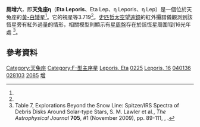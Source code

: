 {{Starbox begin
| name = 厕增六<br>天兔座η<br>[[拜耳命名法|η Leporis]]}}
{{Starbox observe
| epoch = [[J2000.0|J2000.0]]
| equinox = [[J2000.0|J2000.0]] ([[International_Celestial_Reference_System|ICRS]])
| constell = [[天兔座|天兔座]]
| 星官 =  [[参宿|参宿]] [[:Category:厕_(星官)|厕]]
| ra = {{RA|05|56|24.2929}}<ref name=sb0>{{SIMBAD link|eta+lep|* eta Lep -- Star}}, database entry, [[SIMBAD|SIMBAD]].  Accessed on line February 3, 2011.</ref>
| dec = {{DEC|−14|10|03.721}}<ref name=sb0 />
| appmag_v=3.719<ref name=sb0 />
}}
{{Starbox character
| class = F2V<ref name=sb0 />
| u-b = +0.01<ref name=bsc1>[http://webviz.u-strasbg.fr/viz-bin/VizieR-5?-out.add=.&-source=V/50/catalog&recno=2085 HR 2085], database entry, The Bright Star Catalogue,  5th Revised Ed. (Preliminary Version), D. Hoffleit and W. H. Warren, Jr., [[Centre_de_Données_astronomiques_de_Strasbourg|CDS]] ID [http://vizier.u-strasbg.fr/viz-bin/Cat?V/50 V/50].  Accessed on line February 3, 2011.</ref>
| b-v = +0.33<ref name=bsc1 />
| r-i = +0.16<ref name=bsc1 />
}}
{{Starbox astrometry
| radial_v = −2.4 ± 0.9<ref name=sb0 />
| prop_mo_ra = −42.23<ref name=sb0 />
| prop_mo_dec = 139.02<ref name=sb0 />
| parallax = 66.47
| p_error = 0.74
| parallax_footnote = <ref name=sb0 />
| absmag_v= 2.83<ref>From apparent magnitude and parallax.</ref>
}}
{{Starbox detail
| rotational_velocity = 17<ref name=geneva2>[http://webviz.u-strasbg.fr/viz-bin/VizieR-5?-out.add=.&-source=V/117A/newcat.dat&recno=3929 HD 40136], database entry, The Geneva-Copenhagen Survey of Solar neighbourhood, J. Holmberg et al., 2007, [[Centre_de_Données_astronomiques_de_Strasbourg|CDS]] ID [http://cdsarc.u-strasbg.fr/viz-bin/Cat?V/117A V/117A].  Accessed on line February 3, 2011.</ref>
| mass = 1.42 (1.38 to 1.47)<ref name=geneva2 />
| age = 1.8 (1.5 to 1.9) × 10<sup>9</sup><ref name=geneva2 />
| radius = 1.5<ref name=cadars3>[http://webviz.u-strasbg.fr/viz-bin/VizieR-5?-out.add=.&-source=II/224/cadars.dat&recno=2902 HD 40136], database entry, Catalog of Apparent Diameters and Absolute Radii of Stars (CADARS), 3rd edition, L. E. Pasinetti-Fracassini, L. Pastori, S. Covino, and A. Pozzi, [[Centre_de_Données_astronomiques_de_Strasbourg|CDS]] ID [http://vizier.u-strasbg.fr/viz-bin/Cat?II/224 II/224].  Accessed on line February 3, 2011.</ref>
| temperature = 6900<ref name=geneva2 />
| metal = [Fe/H] = −0.25<ref name=geneva2 />
}}
{{Starbox catalog
| names=η Lep, Eta Leporis, Eta Lep, [[Flamsteed_designation|16 Leporis]], 16 Lep, [[Durchmusterung|BD]]−14 1286, [[Fifth_Fundamental_Catalogue|FK5]] 226, [[Boss_General_Catalogue|GC]] 7492, [[Gliese-Jahreiss_catalogue|GJ]] 225, [[Henry_Draper_Catalogue|HD]] 40136, [[Hipparcos_Catalogue|HIP]] 28103, [[Bright_Star_Catalogue|HR]] 2085, [[PPM_Star_Catalogue|PPM]] 216474, [[Smithsonian_Astrophysical_Observatory_Star_Catalog|SAO]] 150957.<ref name=sb0 />}}
{{Starbox reference
| Simbad=eta+lep}}
{{Starbox end}}

'''厕增六'''，即'''天兔座η'''（'''Eta Leporis'''、Eta Lep、η Leporis、η Lep）是一個位於天兔座的[[黃-白矮星|黃-白矮星]]<ref name=sb0 />。它的視星等3.719<ref name=sb0 />。[[史匹哲太空望遠鏡|史匹哲太空望遠鏡]]的紅外攝譜儀觀測到該恆星旁有紅外過量的情形，相關模型則顯示有[[星周盤|星周盤]]存在於該恆星周圍1到16光年處 <ref>Table 7, Explorations Beyond the Snow Line: Spitzer/IRS Spectra of Debris Disks Around Solar-type Stars, S. M. Lawler et al., ''The Astrophysical Journal'' '''705''', #1 (November 2009), pp. 89-111, {{doi|10.1088/0004-637X/705/1/89}}, {{bibcode|2009ApJ...705...89L}}.</ref>。

==參考資料==
{{reflist}}

{{天兔座恒星}}
{{星官|厕|4|8}}

[[Category:天兔座|Category:天兔座]]
[[Category:F-型主序星|Category:F-型主序星]]
[[Category:拜耳天體|Leporis, Eta]]
[[Category:格利泽和GJ天体|0225]]
[[Category:佛氏天體|Leporis, 16]]
[[Category:HD和HDE天體|040136]]
[[Category:HIP天體|028103]]
[[Category:HR天體|2085]]
[[Category:厕_(星官)|增]]